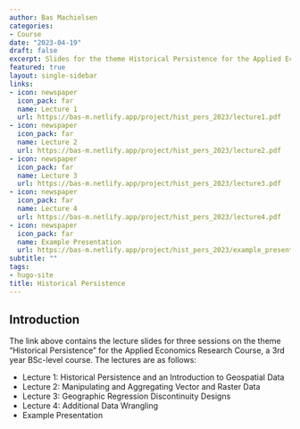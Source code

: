 ```yaml
---
author: Bas Machielsen
categories:
- Course
date: "2023-04-19"
draft: false
excerpt: Slides for the theme Historical Persistence for the Applied Economics Research Course (BSc 3)
featured: true
layout: single-sidebar
links:
- icon: newspaper
  icon_pack: far
  name: Lecture 1
  url: https://bas-m.netlify.app/project/hist_pers_2023/lecture1.pdf
- icon: newspaper
  icon_pack: far
  name: Lecture 2
  url: https://bas-m.netlify.app/project/hist_pers_2023/lecture2.pdf
- icon: newspaper
  icon_pack: far
  name: Lecture 3
  url: https://bas-m.netlify.app/project/hist_pers_2023/lecture3.pdf
- icon: newspaper
  icon_pack: far
  name: Lecture 4
  url: https://bas-m.netlify.app/project/hist_pers_2023/lecture4.pdf
- icon: newspaper
  icon_pack: far
  name: Example Presentation
  url: https://bas-m.netlify.app/project/hist_pers_2023/example_presentation.pdf
subtitle: ""
tags:
- hugo-site
title: Historical Persistence
---
```


## Introduction

The link above contains the lecture slides for three sessions on the theme "Historical Persistence" for the Applied Economics Research Course, a 3rd year BSc-level course. The lectures are as follows:

- Lecture 1: Historical Persistence and an Introduction to Geospatial Data
- Lecture 2: Manipulating and Aggregating Vector and Raster Data
- Lecture 3: Geographic Regression Discontinuity Designs
- Lecture 4: Additional Data Wrangling
- Example Presentation
